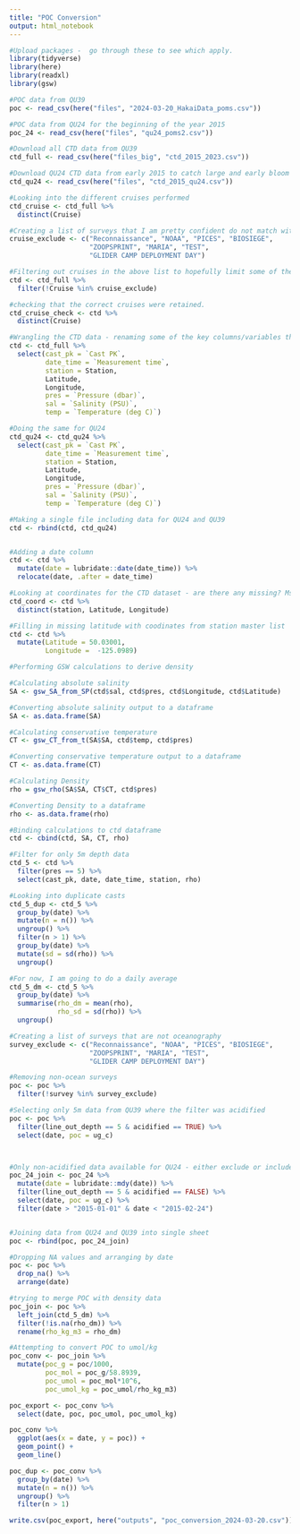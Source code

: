 ```yaml
---
title: "POC Conversion"
output: html_notebook
---
```


```r
#Upload packages -  go through these to see which apply.
library(tidyverse)
library(here)
library(readxl)
library(gsw)
```

```r
#POC data from QU39
poc <- read_csv(here("files", "2024-03-20_HakaiData_poms.csv"))

#POC data from QU24 for the beginning of the year 2015
poc_24 <- read_csv(here("files", "qu24_poms2.csv"))

#Download all CTD data from QU39
ctd_full <- read_csv(here("files_big", "ctd_2015_2023.csv"))

#Download QU24 CTD data from early 2015 to catch large and early bloom
ctd_qu24 <- read_csv(here("files", "ctd_2015_qu24.csv"))
```

```r
#Looking into the different cruises performed
ctd_cruise <- ctd_full %>% 
  distinct(Cruise)

#Creating a list of surveys that I am pretty confident do not match with the bottle samples
cruise_exclude <- c("Reconnaissance", "NOAA", "PICES", "BIOSIEGE",
                    "ZOOPSPRINT", "MARIA", "TEST",
                    "GLIDER CAMP DEPLOYMENT DAY")

#Filtering out cruises in the above list to hopefully limit some of the duplicates
ctd <- ctd_full %>% 
  filter(!Cruise %in% cruise_exclude)

#checking that the correct cruises were retained.
ctd_cruise_check <- ctd %>%
  distinct(Cruise)
```

```r
#Wrangling the CTD data - renaming some of the key columns/variables that I will be working with
ctd <- ctd_full %>% 
  select(cast_pk = `Cast PK`,
         date_time = `Measurement time`,
         station = Station,
         Latitude,
         Longitude,
         pres = `Pressure (dbar)`,
         sal = `Salinity (PSU)`,
         temp = `Temperature (deg C)`)

#Doing the same for QU24
ctd_qu24 <- ctd_qu24 %>% 
  select(cast_pk = `Cast PK`,
         date_time = `Measurement time`,
         station = Station,
         Latitude,
         Longitude,
         pres = `Pressure (dbar)`,
         sal = `Salinity (PSU)`,
         temp = `Temperature (deg C)`)

#Making a single file including data for QU24 and QU39
ctd <- rbind(ctd, ctd_qu24)


#Adding a date column
ctd <- ctd %>% 
  mutate(date = lubridate::date(date_time)) %>% 
  relocate(date, .after = date_time)

#Looking at coordinates for the CTD dataset - are there any missing? Mssing values need to be filled for later calculations
ctd_coord <- ctd %>% 
  distinct(station, Latitude, Longitude)

#Filling in missing latitude with coodinates from station master list
ctd <- ctd %>% 
  mutate(Latitude = 50.03001,
         Longitude =  -125.0989)
```

```r
#Performing GSW calculations to derive density 

#Calculating absolute salinity
SA <- gsw_SA_from_SP(ctd$sal, ctd$pres, ctd$Longitude, ctd$Latitude)

#Converting absolute salinity output to a dataframe
SA <- as.data.frame(SA)

#Calculating conservative temperature
CT <- gsw_CT_from_t(SA$SA, ctd$temp, ctd$pres)

#Converting conservative temperature output to a dataframe
CT <- as.data.frame(CT)

#Calculating Density
rho = gsw_rho(SA$SA, CT$CT, ctd$pres)

#Converting Density to a dataframe
rho <- as.data.frame(rho)

#Binding calculations to ctd dataframe
ctd <- cbind(ctd, SA, CT, rho)
```

```r
#Filter for only 5m depth data
ctd_5 <- ctd %>% 
  filter(pres == 5) %>% 
  select(cast_pk, date, date_time, station, rho)

#Looking into duplicate casts
ctd_5_dup <- ctd_5 %>% 
  group_by(date) %>% 
  mutate(n = n()) %>% 
  ungroup() %>% 
  filter(n > 1) %>% 
  group_by(date) %>% 
  mutate(sd = sd(rho)) %>% 
  ungroup()

#For now, I am going to do a daily average 
ctd_5_dm <- ctd_5 %>% 
  group_by(date) %>% 
  summarise(rho_dm = mean(rho),
            rho_sd = sd(rho)) %>% 
  ungroup()
```

```r
#Creating a list of surveys that are not oceanography
survey_exclude <- c("Reconnaissance", "NOAA", "PICES", "BIOSIEGE",
                    "ZOOPSPRINT", "MARIA", "TEST",
                    "GLIDER CAMP DEPLOYMENT DAY")

#Removing non-ocean surveys
poc <- poc %>% 
  filter(!survey %in% survey_exclude)
```


```r
#Selecting only 5m data from QU39 where the filter was acidified
poc <- poc %>% 
  filter(line_out_depth == 5 & acidified == TRUE) %>%  
  select(date, poc = ug_c) 



#Only non-acidified data available for QU24 - either exclude or include assuming very little PIC contribution
poc_24_join <- poc_24 %>% 
  mutate(date = lubridate::mdy(date)) %>% 
  filter(line_out_depth == 5 & acidified == FALSE) %>% 
  select(date, poc = ug_c) %>% 
  filter(date > "2015-01-01" & date < "2015-02-24")


#Joining data from QU24 and QU39 into single sheet
poc <- rbind(poc, poc_24_join)

#Dropping NA values and arranging by date
poc <- poc %>% 
  drop_na() %>% 
  arrange(date)
```

```r
#trying to merge POC with density data
poc_join <- poc %>% 
  left_join(ctd_5_dm) %>% 
  filter(!is.na(rho_dm)) %>% 
  rename(rho_kg_m3 = rho_dm)
```
```r
#Attempting to convert POC to umol/kg
poc_conv <- poc_join %>%
  mutate(poc_g = poc/1000,
         poc_mol = poc_g/58.8939,
         poc_umol = poc_mol*10^6,
         poc_umol_kg = poc_umol/rho_kg_m3)

poc_export <- poc_conv %>% 
  select(date, poc, poc_umol, poc_umol_kg)
```

```r
poc_conv %>% 
  ggplot(aes(x = date, y = poc)) +
  geom_point() +
  geom_line()

poc_dup <- poc_conv %>% 
  group_by(date) %>% 
  mutate(n = n()) %>% 
  ungroup() %>% 
  filter(n > 1)
```

```r
write.csv(poc_export, here("outputs", "poc_conversion_2024-03-20.csv"))
```

